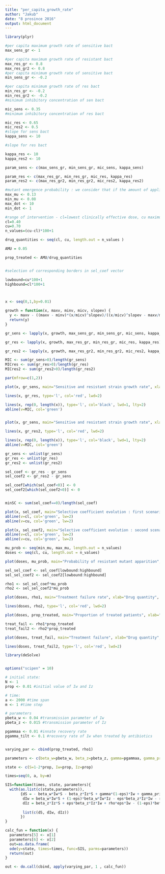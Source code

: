 ```yaml
---
title: "per_capita_growth_rate"
author: "Jakub"
date: "8 prosince 2016"
output: html_document
---
```


```r
library(plyr)

#per capita maximum growth rate of sensitive bact
max_sens_gr <- 1 

#per capita maximum growth rate of resistant bact
max_res_gr <- 0.8
max_res_gr2 <- 0.8
#per capita minimum growth rate of sensitive bact
min_sens_gr <- -0.2

#per capita minimum growth rate of res bact
min_res_gr <- -0.2
min_res_gr2 <- -0.2
#minimum inhibitory concentration of sen bact

mic_sens <- 0.35
#minimum inhibitory concentration of res bact

mic_res <- 0.65
mic_res2 <- 0.5
#slope for sens bact
kappa_sens <- 10

#slope for res bact  

kappa_res <- 10
kappa_res2 <- 10

param_sens <- c(max_sens_gr, min_sens_gr, mic_sens, kappa_sens)

param_res <- c(max_res_gr, min_res_gr, mic_res, kappa_res)
param_res2 <- c(max_res_gr2, min_res_gr2, mic_res2, kappa_res2)

#mutant emergence probability : we consider that if the amount of applied atb increases, the probability of resistant mutant apparition increases linearly
max_mu <- 0.13
min_mu <- 0.08
max_dot <- 10
min_dot <- 1

#range of intervention - cl=lowest clinically effective dose, cu maximum tolerable dose (toxicity)
cl=0.40
cu=0.70
n_values=(cu-cl)*100+1

drug_quantities <- seq(cl, cu, length.out = n_values )

AMU = 0.05

prop_treated <- AMU/drug_quantities


#selection of corresponding borders in sel_coef vector

lowbound=cu*100+1
highbound=cl*100+1



x <- seq(0,1,by=0.01)
```


```r



growth = function(x, maxv, minv, micv, slopev) {
  y <- maxv - ((maxv - minv)*(x/micv)^slopev)/((x/micv)^slopev - maxv/minv)
  return(y)
}

```

```r


gr_sens <- lapply(x, growth, max_sens_gr, min_sens_gr, mic_sens, kappa_sens)

gr_res <- lapply(x, growth, max_res_gr, min_res_gr, mic_res, kappa_res)

gr_res2 <- lapply(x, growth, max_res_gr2, min_res_gr2, mic_res2, kappa_res2)

MIC <- sum(gr_sens>0)/length(gr_sens)
MICres <- sum(gr_res>0)/length(gr_res)
MICres2 <- sum(gr_res2>0)/length(gr_res2)
```



```r
par(mfrow=c(1,2))

plot(x, gr_sens, main="Sensitive and resistant strain growth rate", xlab="Drug quantity", ylab="Growth rate", ylim=c(-0.2,1), lwd=2, type="l", col='blue')

lines(x, gr_res, type='l', col='red', lwd=2)

lines(x, rep(0, length(x)), type='l', col='black', lwd=1, lty=2)
abline(v=MIC, col='green')


plot(x, gr_sens, main="Sensitive and resistant strain growth rate", xlab="Drug quantity", ylab="Growth rate", ylim=c(-0.2,1), lwd=2, type="l", col='blue')

lines(x, gr_res2, type='l', col='red', lwd=2)

lines(x, rep(0, length(x)), type='l', col='black', lwd=1, lty=2)
abline(v=MIC, col='green')

```



```r
gr_sens <- unlist(gr_sens)
gr_res <- unlist(gr_res)
gr_res2 <- unlist(gr_res2)

sel_coef <- gr_res - gr_sens
sel_coef2 <- gr_res2 - gr_sens

sel_coef[which(sel_coef<0)] <- 0
sel_coef2[which(sel_coef2<0)] <- 0


minSC <- sum(sel_coef==0)/length(sel_coef)

plot(x, sel_coef, main="Selective coefficient evolution : first scenario", xlab="Drug quantity", ylab="Selective coefficient", ylim=c(0,1), lwd=2, type="l", col='black')
abline(v=cl, col='green', lw=2)
abline(v=cu, col='green', lw=2)

plot(x, sel_coef2, main="Selective coefficient evolution : second scenario", xlab="Drug quantity", ylab="Selective coefficient", ylim=c(0,1), lwd=2, type="l", col='black')
abline(v=cl, col='green', lw=2)
abline(v=cu, col='green', lw=2)
```

```r
mu_prob <- seq(min_mu, max_mu, length.out = n_values)
doses <- seq(cl, cu, length.out = n_values)

plot(doses, mu_prob, main="Probability of resistant mutant apparition", xlab="Drug quantity", ylab="mu", ylim=c(0,0.15), lwd=2, type="l", col='black')

```
```r
sel_sel_coef <- sel_coef[lowbound:highbound]
sel_sel_coef2 <- sel_coef2[lowbound:highbound]

rho1 <- sel_sel_coef*mu_prob
rho2 <- sel_sel_coef2*mu_prob

plot(doses, rho1, main="Treatment failure rate", xlab="Drug quantity", ylab="rho", lwd=2, type="l", col='black', ylim=c(0, 0.10))

lines(doses, rho2, type='l', col='red', lwd=2)

```

```r

plot(doses, prop_treated, main="Proportion of treated patients", xlab="Drug quantity", ylab="eps", ylim=c(0,0.15), lwd=2, type="l", col='black')

```

```r
treat_fail <- rho1*prop_treated
treat_fail2 <- rho2*prop_treated

plot(doses, treat_fail, main="Treatment failure", xlab="Drug quantity", ylab="rho", lwd=2, type="l", col='black', ylim=c(0, 0.01))

lines(doses, treat_fail2, type='l', col='red', lwd=2)

```

```r

library(deSolve)


options("scipen" = 10)

# initial state:
N <- 1
prop <- 0.01 #initial value of Iw and Iz

# time:
a <- 2000 #time span
m <- 1 #time step

# parameters
pbeta_w <- 0.04 #transmission parameter of Iw
pbeta_z <- 0.015 #transmission parameter of Iz

pgammaa <- 0.01 #innate recovery rate
pgamma_tilt <- 0.1 #recovery rate of Iw when treated by antibiotics



```

```r

varying_par <- cbind(prop_treated, rho1)

parameters <- c(beta_w=pbeta_w, beta_z=pbeta_z, gamma=pgammaa, gamma_prim=pgamma_tilt, eps=0, rho=0)

state <- c(S=1-2*prop, Iw=prop, Iz=prop)

times=seq(0, a, by=m)

SIS=function(times, state, parameters){
  with(as.list(c(state,parameters)),
       {dS = - beta_w*Iw*S - beta_z*Iz*S + gamma*(1-eps)*Iw + gamma_prim*eps*Iw + gamma*Iz
        dIw = beta_w*Iw*S + (1-eps)*beta_w*Iw*Iz - eps*beta_z*Iz*Iw - rho*eps*Iw - gamma*(1-eps)*Iw - gamma_prim*eps*Iw
        dIz = beta_z*Iz*S + eps*beta_z*Iz*Iw + rho*eps*Iw - (1-eps)*beta_w*Iw*Iz - gamma*Iz
        
        list(c(dS, dIw, dIz))
       })
}

calc_fun = function(x) {
  parameters[5] <- x[1]
  parameters[6] <- x[2]
  out=as.data.frame(
  ode(y=state, times=times, func=SIS, parms=parameters))
  return(out)
}

out <- do.call(cbind, apply(varying_par, 1 , calc_fun))


```

```r





```
